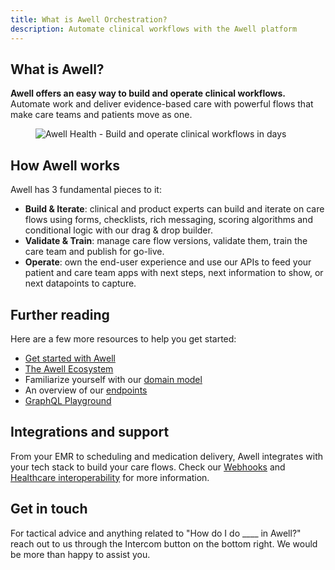 ```yaml
---
title: What is Awell Orchestration?
description: Automate clinical workflows with the Awell platform
---
```


## What is Awell?

**Awell offers an easy way to build and operate clinical workflows.** Automate work and deliver evidence-based care with powerful flows that make care teams and patients move as one.

<figure className="w-full flex flex-col justify-center text-center">
  <img
    src="https://res.cloudinary.com/da7x4rzl4/image/upload/v1651756063/Developer%20portal/img-linkedin-accountbackground.png"
    alt="Awell Health - Build and operate clinical workflows in days"
    className="w-full mx-auto"
  />
</figure>

## How Awell works

Awell has 3 fundamental pieces to it:

- **Build & Iterate**: clinical and product experts can build and iterate on care flows using forms, checklists, rich messaging, scoring algorithms and conditional logic with our drag & drop builder.
- **Validate & Train**: manage care flow versions, validate them, train the care team and publish for go-live.
- **Operate**: own the end-user experience and use our APIs to feed your patient and care team apps with next steps, next information to show, or next datapoints to capture.

## Further reading

Here are a few more resources to help you get started:

- [Get started with Awell](/awell-orchestration/docs/tutorials/get-started-with-awell)
- [The Awell Ecosystem](/awell-orchestration/docs/getting-started/awell-ecosystem)
- Familiarize yourself with our [domain model](/awell-orchestration/docs/getting-started/domain-model)
- An overview of our [endpoints](/awell-orchestration/api-reference/overview/endpoints)
- [GraphQL Playground](/awell-orchestration/api-reference/overview/playground)

## Integrations and support

From your EMR to scheduling and medication delivery, Awell integrates with your tech stack to build your care flows. Check our [Webhooks](/awell-orchestration/docs/integrations/webhooks) and [Healthcare interoperability](/awell-orchestration/docs/integrations/healthcare-interoperability) for more information.

## Get in touch

For tactical advice and anything related to "How do I do \_\_\_\_ in Awell?" reach out to us through the Intercom button on the bottom right. We would be more than happy to assist you.
